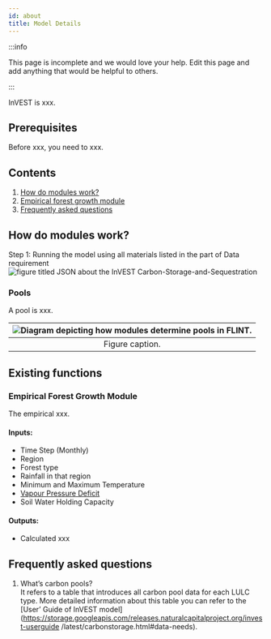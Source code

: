```yaml
---
id: about
title: Model Details
---
```


:::info

This page is incomplete and we would love your help. Edit this page and add anything that would be helpful to others.

:::

InVEST is xxx.

## Prerequisites

Before xxx, you need to xxx.

## Contents

1. [How do modules work?](#how-do-modules-work)
2. [Empirical forest growth module](#empirical-forest-growth-module)
3. [Frequently asked questions](#frequently-asked-questions)

## How do modules work?

Step 1: Running the model using all materials listed in the part of Data requirement  
![figure titled `JSON about the InVEST Carbon-Storage-and-Sequestration`](../../static/img/UFRM-CSS.png) 

### Pools

A pool is xxx.

|![Diagram depicting how modules determine pools in FLINT.](../../static/img/pools-module-case-study.png) |
|:--:|
| Figure caption. |

## Existing functions

### Empirical Forest Growth Module

The empirical xxx.

#### Inputs:

- Time Step (Monthly)
- Region
- Forest type
- Rainfall in that region
- Minimum and Maximum Temperature
- [Vapour Pressure Deficit](https://en.wikipedia.org/wiki/Vapour-pressure_deficit)
- Soil Water Holding Capacity

#### Outputs:

- Calculated xxx

## Frequently asked questions

1. What’s carbon pools?  
   It refers to a table that introduces all carbon pool data for each LULC type. More detailed information about this table you can refer to the [User’ Guide of InVEST model](https://storage.googleapis.com/releases.naturalcapitalproject.org/invest-userguide /latest/carbonstorage.html#data-needs).

